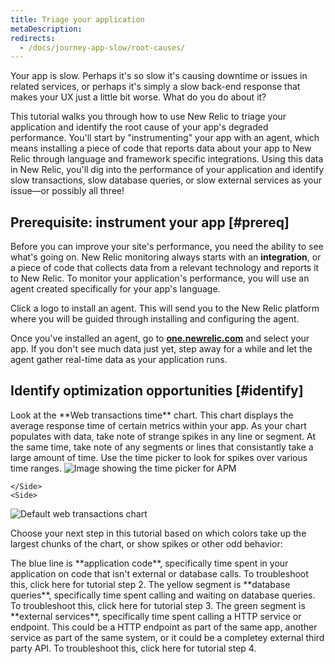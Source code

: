 ```yaml
---
title: Triage your application 
metaDescription: 
redirects:
  - /docs/journey-app-slow/root-causes/
---
```



Your app is slow. Perhaps it's so slow it's causing downtime or issues in related services, or perhaps it's simply a slow back-end response that makes your UX just a little bit worse. What do you do about it? 

This tutorial walks you through how to use New Relic to triage your application and identify the root cause of your app's degraded performance. You'll start by "instrumenting" your app with an agent, which means installing a piece of code that reports data about your app to New Relic through language and framework specific integrations. Using this data in New Relic, you'll dig into the performance of your application and identify slow transactions, slow database queries, or slow external services as your issue—or possibly all three!

## Prerequisite: instrument your app [#prereq]

Before you can improve your site's performance, you need the ability to see what's going on. New Relic monitoring always starts with an **integration**, or a piece of code that collects data from a relevant technology and reports it to New Relic. To monitor your application's performance, you will use an agent created specifically for your app's language.

Click a logo to install an agent. This will send you to the New Relic platform where you will be guided through installing and configuring the agent.

<TechTileGrid>
  
  <TechTile
    name="Go agent"
    icon="logo-go"
    to="https://one.newrelic.com/nr1-core?state=985d4005-ba90-a8c7-1da1-2af34539b03b"
  />

  <TechTile
    name="Java agent"
    icon="logo-java"
    to="https://one.newrelic.com/nr1-core?state=80d18bcb-4919-1fcb-2b77-9406838eb916"
  />

  <TechTile
    name=".NET agent"
    icon="logo-dotnet"
    to="https://one.newrelic.com/nr1-core?state=30e93090-6dfa-6b70-8e75-472f54414355"
  />

  <TechTile
    name="Node.js agent"
    icon="logo-nodejs"
    to="https://one.newrelic.com/marketplace/install-data-source?state=be2e62fa-cc3b-c428-27c4-8d662c9e80a1"
  />

  <TechTile
    name="PHP agent"
    icon="logo-php"
    to="https://one.newrelic.com/nr1-core?state=aa633b41-72d4-009c-3abf-55dcf64894fe"
  />

  <TechTile
    name="Python agent"
    icon="logo-python"
    to="https://one.newrelic.com/nr1-core?state=20fda75b-58fb-a92a-f9e1-7b052035c6e8"
  />

  <TechTile
    name="Ruby agent"
    icon="logo-ruby"
    to="https://one.newrelic.com/nr1-core?state=d69143ab-605c-579b-25bf-cc6e5fee5b80"
  />

</TechTileGrid>

Once you've installed an agent, go to **[one.newrelic.com](https://one.newrelic.com/nr1-core?filters=(domain%3D'APM'ANDtype%3D'APPLICATION'))** and select your app. If you don't see much data just yet, step away for a while and let the agent gather real-time data as your application runs.

## Identify optimization opportunities [#identify]

<SideBySide>
    <Side>
Look at the **Web transactions time** chart. This chart displays the average response time of certain metrics within your app. As your chart populates with data, take note of strange spikes in any line or segment. At the same time, take note of any segments or lines that consistantly take a large amount of time. 

<Callout variant="tip">
Use the time picker to look for spikes over various time ranges.
<img
  title="Time picker"
  alt="Image showing the time picker for APM"
  src={journeyTime}
  style={{ maxWidth: '60%' }}
/>
  </Callout>
  
    </Side>
    <Side>
<img
  title="Default web transactions chart"
  alt="Default web transactions chart"
  src={journeyWebTrans}
/>
    </Side>
</SideBySide>





Choose your next step in this tutorial based on which colors take up the largest chunks of the chart, or show spikes or other odd behavior:

<DocTiles>
  <DocTile title="If it's the blue line" path="/docs/journey-app-slow/problematic-transactions" >The blue line is **application code**, specifically time spent in your application on code that isn't external or database calls. To troubleshoot this, click here for tutorial step 2.</DocTile>
  <DocTile title="If it's the yellow segment" path="/docs/journey-app-slow/slow-database-queries" >The yellow segment is **database queries**, specifically time spent calling and waiting on database queries. To troubleshoot this, click here for tutorial step 3. </DocTile>
  <DocTile title="If it's the green segment" path="/docs/journey-app-slow/external-services/" >The green segment is **external services**, specifically time spent calling a HTTP service or endpoint. This could be a HTTP endpoint as part of the same app, another service as part of the same system, or it could be a completey external third party API. To troubleshoot this, click here for tutorial step 4. </DocTile>
</DocTiles>

